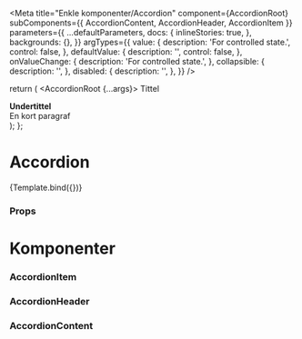 
<Meta
  title="Enkle komponenter/Accordion"
  component={AccordionRoot}
  subComponents={{ AccordionContent, AccordionHeader, AccordionItem }}
  parameters={{
    ...defaultParameters,
    docs: {
      inlineStories: true,
    },
    backgrounds: {},
  }}
  argTypes={{
    value: {
      description: 'For controlled state.',
      control: false,
    },
    defaultValue: {
      description: '',
      control: false,
    },
    onValueChange: {
      description: 'For controlled state.',
    },
    collapsible: {
      description: '',
    },
    disabled: {
      description: '',
    },
  }}
/>

  return (
    <AccordionRoot {...args}>
      <AccordionItem value={1}>
        <AccordionHeader>Tittel</AccordionHeader>
        <AccordionContent>
          <div>
            <strong>Undertittel</strong>
          </div>
          <div>En kort paragraf</div>
        </AccordionContent>
      </AccordionItem>
    </AccordionRoot>
  );
};

# Accordion

<Canvas>
  <Story name="Accordion" args={{ type: 'single', collapsible: true }}>
    {Template.bind({})}
  </Story>
</Canvas>

### Props

<ArgsTable story="Accordion" />

# Komponenter

### AccordionItem

<ArgsTable of={AccordionItem} />

### AccordionHeader

<ArgsTable of={AccordionHeader} />

### AccordionContent

<ArgsTable of={AccordionContent} />
